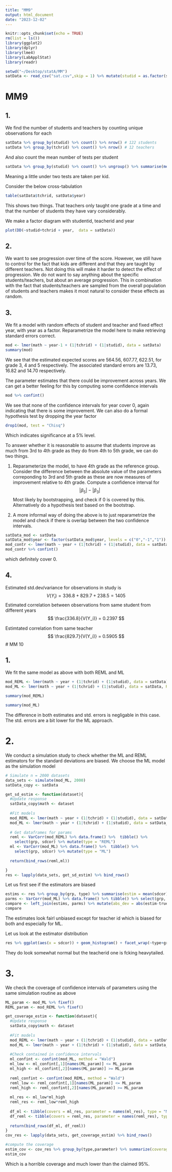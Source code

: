 ```yaml
---
title: "MM9"
output: html_document
date: "2023-12-02"
---
```


```r
knitr::opts_chunk$set(echo = TRUE)
rm(list = ls())
library(ggplot2)
library(dplyr)
library(lme4)
library(LabApplStat)
library(readr)

setwd("~/Desktop/statA/MM")
satData <- read_csv("sat.csv",skip = 1) %>% mutate(studid = as.factor(studid), tchrid = as.factor(tchrid), year = as.factor(year))
```

# MM9

## 1.

We find the number of students and teachers by counting unique observations for each
```r
satData %>% group_by(studid) %>% count() %>% nrow() # 122 students
satData %>% group_by(tchrid) %>% count() %>% nrow() # 12 teachers
```
And also count the mean number of tests per student
```r
satData %>% group_by(studid) %>% count() %>% ungroup() %>% summarise(mean(n))
```
Meaning a little under two tests are taken per kid.

Consider the below cross-tabulation
```r
table(satData$tchrid, satData$year)
```
This shows two things. That teachers only taught one grade at a time and that the number of students they have vary considerably.

We make a factor diagram with studentid, teacherid and year

```r
plot(DD(~studid+tchrid + year,  data = satData))

```
## 2.

We want to see progression over time of the score. However, we still have to control for the fact that kids are different and that they are taught by different teachers. Not doing this will make it harder to detect the effect of progression. We do not want to say anything about the specific students/teachers, but about an average progression. This in combination with the fact that students/teachers are sampled from the overall population of students and teachers makes it most natural to consider these effects as random.

## 3.

We fit a model with random effects of student and teacher and fixed effect year, with year as a factor. Reparametrize the model here to make retrieving standard errors correct.

```r
mod <- lmer(math ~ year-1 + (1|tchrid) + (1|studid), data = satData)
summary(mod)
```
We see that the estimated expected scores are 564.56, 607.77, 622.51, for grade 3, 4 and 5 respectively. The associated standard errors are 13.73, 16.82 and 14.70 respectively.

The parameter estimates that there could be improvement across years. We can get a better feeling for this by computing some confidence intervals
```r
mod %>% confint()
```
We see that none of the confidence intervals for year cover 0, again indicating that there is some improvement. We can also do a formal hypothesis test by dropping the year factor
```r
drop1(mod, test = "Chisq")
```
Which indicates significance at a 5\% level.

To answer whether it is reasonable to assume that students improve as much from 3rd to 4th grade as they do from 4th to 5th grade, we can do two things. 

1. Reparameterize the model, to have 4th grade as the reference group. Consider the difference between the absolute value of the parameters correponding to 3rd and 5th grade as these are now measures of improvement relative to 4th grade. Compute a confidence interval for 
$$
|\beta_5| - |\beta_3|
$$
Most likely by bootstrapping, and check if 0 is covered by this. Alternatively do a hypothesis test based on the bootstrap.

2. A more informal way of doing the above is to just reparametrize the model and check if there is overlap between the two confidence intervals.

```r
satData_mod <- satData
satData_mod$year <- factor(satData_mod$year, levels = c("0","-1","1"))
mod_contr <- lmer(math ~ year + (1|tchrid) + (1|studid), data = satData_mod)
mod_contr %>% confint()
```
which definitely cover 0.

## 4.

Estimated std.dev/variance for observations in study is
$$
V(Y_i) = 336.8 + 829.7 + 238.5 = 1405
$$
Estimated correlation between observations from same student from different years
$$
\frac{336.8}{V(Y_i)} =  0.2397
$$

Estimtated correlation from same teacher
$$
\frac{829.7}{V(Y_i)} = 0.5905
$$
# MM 10

## 1.

We fit the same model as above with both REML and ML
```r
mod_REML <- lmer(math ~ year + (1|tchrid) + (1|studid), data = satData)
mod_ML <- lmer(math ~ year + (1|tchrid) + (1|studid), data = satData, REML = FALSE)
```

```r
summary(mod_REML)
```
```r
summary(mod_ML)
```
The difference in both estimates and std. errors is negligable in this case. The std. errors are a bit lower for the ML approach.

# 2.

We conduct a simulation study to check whether the ML and REML estimators for the standard deviations are biased. We choose the ML model as the simulation model

```r
# Simulate n = 2000 datasets
data_sets <- simulate(mod_ML, 2000)
satData_copy <- satData

get_sd_estim <- function(dataset){
  #Update response
  satData_copy$math <- dataset
  
  #Fit models 
  mod_REML <- lmer(math ~ year + (1|tchrid) + (1|studid), data = satData_copy)
  mod_ML <- lmer(math ~ year + (1|tchrid) + (1|studid), data = satData_copy, REML = FALSE)
  
  # Get dataframes for params
  reml <- VarCorr(mod_REML) %>% data.frame() %>%  tibble() %>%
    select(grp, sdcor) %>% mutate(type = "REML")
  ml <- VarCorr(mod_ML) %>% data.frame() %>%  tibble() %>%
    select(grp, sdcor) %>% mutate(type = "ML")
  
  return(bind_rows(reml,ml))

}
res <- lapply(data_sets, get_sd_estim) %>% bind_rows()
```
Let us first see if the estimators are biased
```r
estims <- res %>% group_by(grp, type) %>% summarise(estim = mean(sdcor)) 
parms <- VarCorr(mod_ML) %>% data.frame() %>% tibble() %>% select(grp, sdcor) %>% rename(true = "sdcor")
compare <- left_join(estims, parms) %>% mutate(abs_dev = abs(estim-true))
compare
```
The estimates look fairl unbiased except for teacher id which is biased for both and especially for ML. 

Let us look at the estimator distribution
```r
res %>% ggplot(aes(x = sdcor)) + geom_histogram() + facet_wrap(~type+grp) + theme_bw()
```
They do look somewhat normal but the teacherid one is fcking heavytailed.

# 3.

We check the coverage of confidence intervals of parameters using the same simulation routine as above

```r
ML_param <- mod_ML %>% fixef()
REML_param <- mod_REML %>% fixef()

get_coverage_estim <- function(dataset){
  #Update response
  satData_copy$math <- dataset
  
  #Fit models 
  mod_REML <- lmer(math ~ year + (1|tchrid) + (1|studid), data = satData_copy)
  mod_ML <- lmer(math ~ year + (1|tchrid) + (1|studid), data = satData_copy, REML = FALSE)
  
  #Check contained in confidence intervals
  ml_confint <- confint(mod_ML, method = "Wald") 
  ml_low <- ml_confint[,1][names(ML_param)] <= ML_param
  ml_high <- ml_confint[,2][names(ML_param)] >= ML_param
  
  reml_confint <- confint(mod_REML, method = "Wald")
  reml_low <- reml_confint[,1][names(ML_param)] <= ML_param
  reml_high <- reml_confint[,2][names(ML_param)] >= ML_param
  
  ml_res <- ml_low*ml_high
  reml_res <- reml_low*reml_high
  
  df_ml <- tibble(covers = ml_res, parameter = names(ml_res), type = "ML")
  df_reml <- tibble(covers = reml_res, parameter = names(reml_res), type = "REML")
  
  return(bind_rows(df_ml, df_reml))
}
cov_res <- lapply(data_sets, get_coverage_estim) %>% bind_rows()

#compute the coverage
estim_cov <- cov_res %>% group_by(type,parameter) %>% summarize(coverage = mean(covers))
estim_cov
```
Which is a horrible coverage and much lower than the claimed 95\%.


